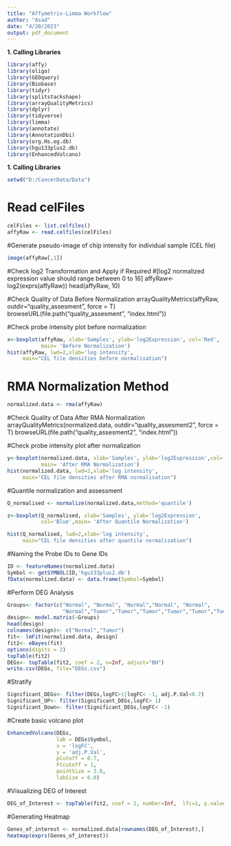 ---
title: "Affymetrix-Limma Workflow"
author: "Asad"
date: "4/20/2023"
output: pdf_document
---

**1. Calling Libraries**
```{r}
library(affy)
library(oligo)
library(GEOquery)
library(Biobase)
library(tidyr)
library(splitstackshape)
library(arrayQualityMetrics)
library(dplyr)
library(tidyverse)
library(limma)
library(annotate)
library(AnnotationDbi)
library(org.Hs.eg.db)
library(hgu133plus2.db)
library(EnhancedVolcano)
```

**1. Calling Libraries**
```{r}
setwd("D:/CancerData/Data")
```

# Read celFiles

```{r}
celFiles <- list.celfiles()
affyRaw <- read.celfiles(celFiles)
```

#Generate pseudo-image of chip intensity for individual sample (CEL file)
```{r}
image(affyRaw[,1])
```

#Check log2 Transformation and Apply if Required
#[log2 normalized expression value should range between 0 to 16]
affyRaw<- log2(exprs(affyRaw))
head(affyRaw, 10)

#Check Quality of Data Before Normalization
arrayQualityMetrics(affyRaw, outdir="quality_assesment", force = T)
browseURL(file.path("quality_assesment", "index.html"))


#Check probe intensity plot before normalization
```{r}
x<-boxplot(affyRaw, xlab='Samples', ylab='log2Expression', col='Red',
           main= 'Before Normalization') 
hist(affyRaw, lwd=2,xlab='log intensity',
     main="CEL file densities before normalisation")
```

# RMA Normalization Method
```{r}
normalized.data <- rma(affyRaw)
```

#Check Quality of Data After RMA Normalization
arrayQualityMetrics(normalized.data, outdir="quality_assesment2", force = T)
browseURL(file.path("quality_assesment2", "index.html"))


#Check probe intensity plot after normalization
```{r}
y<-boxplot(normalized.data, xlab='Samples', ylab='log2Expression',col='Green',
           main= 'After RMA Normalization')
hist(normalized.data, lwd=2,xlab='log intensity',
     main="CEL file densities after RMA normalisation")
```

#Quantile normalization and assessment
```{r}
Q_normalised <- normalize(normalized.data,method='quantile')

z<-boxplot(Q_normalised, xlab='Samples', ylab='log2Expression',
           col='Blue',main= 'After Quantile Normalization')

hist(Q_normalised, lwd=2,xlab='log intensity',
     main="CEL file densities after quantile normalisation")
```

#Naming the Probe IDs to Gene IDs
```{r}
ID <- featureNames(normalized.data)
Symbol <- getSYMBOL(ID,'hgu133plus2.db')
fData(normalized.data) <- data.frame(Symbol=Symbol)
```

#Perform DEG Analysis
```{r}
Groups<- factor(c("Normal", "Normal", "Normal","Normal", "Normal", 
                  "Normal","Tumor","Tumor","Tumor","Tumor","Tumor","Tumor" ))
design<- model.matrix(~Groups)
head(design)
colnames(design)<- c("Normal","Tumor")
fit<- lmFit(normalized.data, design)
fit2<- eBayes(fit)
options(digits = 2)
topTable(fit2)
DEGs<- topTable(fit2, coef = 2, n=Inf, adjust="BH")
write.csv(DEGs, file="DEGs.csv")
```

#Stratify
```{r}
Significant_DEGs<- filter(DEGs,logFC>1|logFC< -1, adj.P.Val<0.7) 
Significant_UP<- filter(Significant_DEGs,logFC> 1)
Significant_Down<- filter(Significant_DEGs,logFC< -1)
```


#Create basic volcano plot

```{r}
EnhancedVolcano(DEGs,
                lab = DEGs$Symbol,
                x = 'logFC',
                y = 'adj.P.Val',
                pCutoff = 0.7,
                FCcutoff = 1,
                pointSize = 3.0,
                labSize = 6.0)
```

#Visualizing DEG of Interest
```{r}
DEG_of_Interest <- topTable(fit2, coef = 2, number=Inf,  lfc=1, p.value = 1)
```

#Generating Heatmap
```{r}
Genes_of_interest <- normalized.data[rownames(DEG_of_Interest),]
heatmap(exprs(Genes_of_interest))
```





